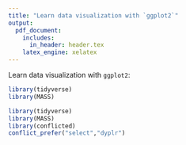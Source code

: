 ```yaml
---
title: "Learn data visualization with `ggplot2`"
output: 
  pdf_document:
    includes:
      in_header: header.tex
    latex_engine: xelatex
---
```

Learn data visualization with `ggplot2`:
```r
library(tidyverse)
library(MASS)
```

```r
library(tidyverse)
library(MASS)
library(conflicted)
conflict_prefer("select","dyplr")
```

